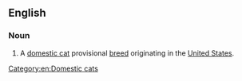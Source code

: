 ==English==
{{wikipedia|American Keuda}}

===Noun===
{{en-noun|sg=[[American]] [[Keuda]]}}

# A [[domestic cat]] provisional [[breed]] originating in the [[United States]].


[[Category:en:Domestic cats]]
